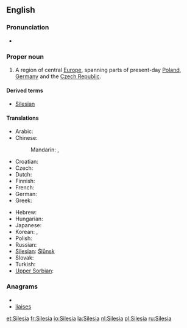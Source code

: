 ==English==

===Pronunciation===
* {{IPA|/saɪˈliːʒə/}}

===Proper noun===
{{wikipedia}}
{{en-proper noun}}

# A region of central [[Europe]], spanning parts of present-day [[Poland]], [[Germany]] and the [[Czech Republic]].

====Derived terms====
* [[Silesian]]

====Translations====
{{trans-top|region}}
* Arabic: {{t-|ar|سيليزيا|f|tr=siliizya|sc=Arab}}
* Chinese:
*: Mandarin: {{t-|zh|西里西亞|sc=Hani}}, {{t|zh|西里西亚|tr=Xīlǐxīyà|sc=Hani}}
* Croatian: {{t-|hr|Šleska}}
* Czech: {{t-|cs|Slezsko|n}}
* Dutch: {{t+|nl|Silezië}}
* Finnish: {{t-|fi|Sleesia}}
* French: {{t+|fr|Silésie|f}}
* German: {{t+|de|Schlesien|n}}
* Greek: {{t-|el|Σιλεσία|tr=Silesía|sc=Grek}}
{{trans-mid}}
* Hebrew: {{t-|he|שלזיה}}
* Hungarian: {{t-|hu|Szilézia}}
* Japanese: {{t-|ja|シレジア|tr=Shirejia|sc=Jpan}}
* Korean: {{t-|ko|슐롱스크|tr=Syullongseukeu|sc=Kore}}, {{t|ko|실레지아|tr=Sillejia|sc=Kore}}
* Polish: {{t+|pl|Śląsk|m}}
* Russian: {{t-|ru|Силезия|f|tr=Silézija}}
* [[Silesian]]: [[Ślůnsk]]
* Slovak: {{t-|sk|Sliezsko|n}}
* Turkish: {{t-|tr|Silezya}}
* [[Upper Sorbian]]: {{t-|hsb|Šleska|xs=Upper Sorbian}}
{{trans-bottom}}

===Anagrams===
* {{alphagram|aeiilss}}
* [[liaises#English|liaises]]


[[et:Silesia]]
[[fr:Silesia]]
[[io:Silesia]]
[[la:Silesia]]
[[nl:Silesia]]
[[pl:Silesia]]
[[ru:Silesia]]